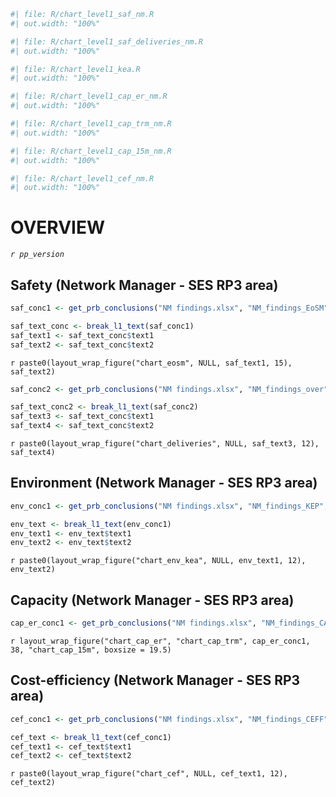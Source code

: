 <!-- ## Safety (Network Manager - SES RP3 area) -->

```r
#| file: R/chart_level1_saf_nm.R
#| out.width: "100%"
```

```r
#| file: R/chart_level1_saf_deliveries_nm.R
#| out.width: "100%"
```


<!-- ## Environment (Network Manager - SES RP3 area) -->

```r
#| file: R/chart_level1_kea.R
#| out.width: "100%"
```


<!-- ## Capacity (Network Manager - SES RP3 area) -->

```r
#| file: R/chart_level1_cap_er_nm.R
#| out.width: "100%"
```

```r
#| file: R/chart_level1_cap_trm_nm.R
#| out.width: "100%"
```

```r
#| file: R/chart_level1_cap_15m_nm.R
#| out.width: "100%"
```

<!-- ## Cost-efficiency (Network Manager - SES RP3 area) -->

```r
#| file: R/chart_level1_cef_nm.R
#| out.width: "100%"
```


<!-- END OF CHARTS AND TABLES -->

```{=tex}
\setlength{\fboxrule}{0pt} % Set the border width to 0pt (no border)
\setlength{\fboxsep}{0pt} % Remove padding
```

# OVERVIEW

*`r pp_version`*

## Safety (Network Manager - SES RP3 area)

```r
saf_conc1 <- get_prb_conclusions("NM findings.xlsx", "NM_findings_EoSM", "NM_findings_EoSM")

saf_text_conc <- break_l1_text(saf_conc1) 
saf_text1 <- saf_text_conc$text1
saf_text2 <- saf_text_conc$text2
```

`r paste0(layout_wrap_figure("chart_eosm", NULL, saf_text1, 15), saf_text2)`

\vspace{10pt}

```r
saf_conc2 <- get_prb_conclusions("NM findings.xlsx", "NM_findings_over", "NM_findings_over")

saf_text_conc2 <- break_l1_text(saf_conc2) 
saf_text3 <- saf_text_conc$text1
saf_text4 <- saf_text_conc$text2
```

`r paste0(layout_wrap_figure("chart_deliveries", NULL, saf_text3, 12), saf_text4)`


## Environment (Network Manager - SES RP3 area)

```r
env_conc1 <- get_prb_conclusions("NM findings.xlsx", "NM_findings_KEP", "NM_findings_KEP")

env_text <- break_l1_text(env_conc1) 
env_text1 <- env_text$text1
env_text2 <- env_text$text2
```

`r paste0(layout_wrap_figure("chart_env_kea", NULL, env_text1, 12), env_text2)`

\clearpage

## Capacity (Network Manager - SES RP3 area)

```r
cap_er_conc1 <- get_prb_conclusions("NM findings.xlsx", "NM_findings_CAP", "NM_findings_CAP")
```

`r layout_wrap_figure("chart_cap_er", "chart_cap_trm", cap_er_conc1, 38, "chart_cap_15m", boxsize = 19.5)`


## Cost-efficiency (Network Manager - SES RP3 area)

```r
cef_conc1 <- get_prb_conclusions("NM findings.xlsx", "NM_findings_CEFF", "NM_findings_CEFF")

cef_text <- break_l1_text(cef_conc1) 
cef_text1 <- cef_text$text1
cef_text2 <- cef_text$text2
```

`r paste0(layout_wrap_figure("chart_cef", NULL, cef_text1, 12), cef_text2)`

